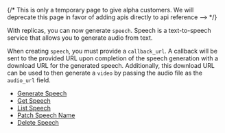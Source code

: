 {/* This is only a temporary page to give alpha customers. We will deprecate this page in favor of adding apis directly to api reference --> */}


With replicas, you can now generate `speech`. Speech is a text-to-speech service that allows you to generate audio from text. 

When creating `speech`, you must provide a `callback_url`. A callback will be sent to the provided URL upon completion of the speech generation with a download URL for the generated speech. Additionally, this download URL can be used to then generate a `video` by passing the audio file as the `audio_url` field.

- <a href="/api-reference/speech/create-speech" target="_blank" rel="noopener noreferrer">Generate Speech</a>
- <a href="/api-reference/speech/get-speech" target="_blank" rel="noopener noreferrer">Get Speech</a>
- <a href="/api-reference/speech/get-speech-list" target="_blank" rel="noopener noreferrer">List Speech</a>
- <a href="/api-reference/speech/patch-speech-name" target="_blank" rel="noopener noreferrer">Patch Speech Name</a>
- <a href="/api-reference/speech/delete-speech" target="_blank" rel="noopener noreferrer">Delete Speech</a>

